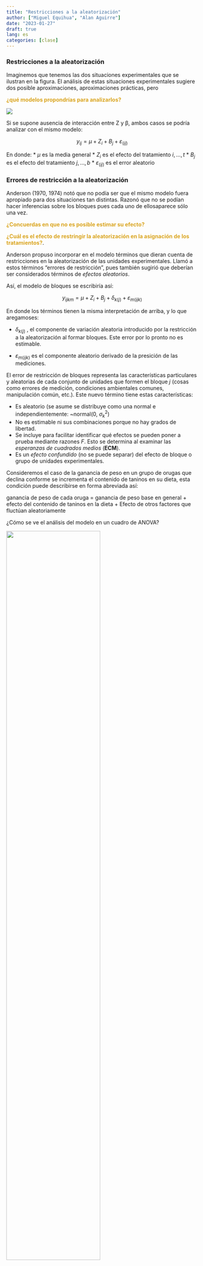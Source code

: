 ```yaml
---
title: "Restricciones a la aleatorización"
author: ["Miguel Equihua", "Alan Aguirre"]
date: "2023-01-27"
draft: true
lang: es
categories: [clase]
---
```


### Restricciones a la aleatorización

Imaginemos que tenemos las dos situaciones experimentales que se ilustran en la figura. El análisis de estas situaciones experimentales sugiere dos posible aproximaciones, aproximaciones prácticas, pero

[**¿qué modelos propondrías para analizarlos?**]{style="color:GoldenRod"}

![](images/retricciones_a_la_aleatorizaci%C3%B3n_1.png)

Si se supone ausencia de interacción entre Z y β, ambos casos se podría analizar con el mismo modelo:

$$
y_{ij} = \mu + Z_{i} + B_{j} + \varepsilon_{(ij)}
$$

En donde: \* $\mu$ es la media general \* $Z_{i}$ es el efecto del tratamiento $i,\dots, t$ \* $B_{j}$ es el efecto del tratamiento $j,\dots, b$ \* $\varepsilon_{(ij)}$ es el error aleatorio

### Errores de restricción a la aleatorización

Anderson (1970, 1974) notó que no podía ser que el mismo modelo fuera apropiado para dos situaciones tan distintas. Razonó que no se podían hacer inferencias sobre los bloques pues cada uno de ellosaparece sólo una vez.

[**¿Concuerdas en que no es posible estimar su efecto?**]{style="color:GoldenRod"}

[**¿Cuál es el efecto de restringir la aleatorización en la asignación de los tratamientos?**]{style="color:GoldenRod"}.

Anderson propuso incorporar en el modelo términos que dieran cuenta de restricciones en la aleatorización de las unidades experimentales. Llamó a estos términos "errores de restricción", pues también sugirió que deberían ser considerados términos de *efectos aleatorios*.

Así, el modelo de bloques se escribiría así:

$$
y_{ijkm} = \mu + Z_{i} + B_{j} + \delta_{k(j)} + \varepsilon_{m(ijk)}
$$

En donde los términos tienen la misma interpretación de arriba, y lo que aregamoses:

-   $\delta_{k(j)}$ , el componente de variación aleatoria introducido por la restricción a la aleatorización al formar bloques. Este error por lo pronto no es estimable.

-   $\varepsilon_{m(ijk)}$ es el componente aleatorio derivado de la presición de las mediciones.

El error de restricción de bloques representa las características particulares y aleatorias de cada conjunto de unidades que formen el bloque *j* (cosas como errores de medición, condiciones ambientales comunes, manipulación común, etc.). Este nuevo término tiene estas características:

-   Es aleatorio (se asume se distribuye como una normal e independientemente: \~normal(0, $\sigma_{k}^2$)
-   No es estimable ni sus combinaciones porque no hay grados de libertad.
-   Se incluye para facilitar identificar qué efectos se pueden poner a prueba mediante razones *F*. Esto se determina al examinar las *esperanzas de cuadrados medios* (**ECM**).
-   Es un *efecto confundido* (no se puede separar) del efecto de bloque o grupo de unidades experimentales.

Consideremos el caso de la ganancia de peso en un grupo de orugas que declina conforme se incrementa el contenido de taninos en su dieta, esta condición puede describirse en forma abreviada así:

ganancia de peso de cada oruga = ganancia de peso base en general + efecto del contenido de taninos en la dieta + Efecto de otros factores que fluctúan aleatoriamente

¿Cómo se ve el análisis del modelo en un cuadro de ANOVA?

<img src="../Figuras/Anova_caso_1.png" width="70%"/>

[¿Qué tipo de efecto tienen los factores? ¿Qué se puede probar comparando cuadrados medios?]{style="color:GoldenRod"}

Con la propuesta de Anderson de incluir términos para representar el efecto de no aplicar aleatorización en forma completa, el cuadro de ANOVA se vería como se muestra enseguida.

[¿Qué tipo de efecto tienen los factores? ¿Qué se puede probar]{style="color:GoldenRod"}

<img src="../Figuras/Anova_Anderson.png" width="70%"/>

La idea de Anderson tiene validez general para experimentos *completos y balanceados*. Se puede utilizar para analizar con claridad el efecto de distintos arreglos experiementales que puedan intereesar al investigador.

#### Ejemplo de aplicación del error de restricción en la planeación de experimentos

Se quieren probar 3 raciones (**A**, **B**, **C**) sobre el desempeño de las vacas. Se dispone de 12 animales para realizar el ensayo. Se cuenta con corrales donde caben 4 animales.

<img src="../Figuras/Diseño_vacas_1.png" width="70%"/>

[¿Qué inconvenientes encuentras a esta situación experimental?]{style="color:GoldenRod"}\_

El modelo que razonablemente describe esta situación sería:

$$
Y_{ijk} =  \mu + T_{i} + \delta_{k(i)} + \varepsilon_{j(ik)}
$$

El cuadro de ANOVA se vería así:

<img src="../Figuras/ANOVA_Modelo_vacas_1.png" width="60%"/>

[¿Qué piensan de este otro arreglo experimental?]{style="color:GoldenRod"}

<img src="../Figuras/Diseño_vacas_2.png" width="60%"/>

El modelo es semejante al anterior, pero ahora varían los términos estimables:

$$
Y_{ijk} =  \mu + T_{i} + \delta_{k(i)} + \varepsilon_{j(ik)}
$$

El cuadro de ANOVA se verí así:

<img src="../Figuras/ANOVA_Modelo_vacas_2.png" width="70%"/>

Como [referencia sugerida encontré este artículo](http://www.scielo.org.co/pdf/rccp/v20n2/v20n2a11.pdf) que describe como hacer el análisis necesario para determinar las *esperanzas de cuadrados medios* (**EMC**).

## Manos

Considera que estamos midiendo la mano izquierda y la derecha de varios individuos, las medidas están emparejadas dentro de cada individuo. Es decir, queremos controlar estadísticamente las diferencias entre individuos, así nos aseguramos que la mano izquierda del *individuo A* sea analizada en conjunto con la mano derecha del *individuo A*, ya que suponemos que alguien con una mano izquierda grande tendrá una mano derecha grande. Por lo tanto, la variable *Individuo* se incluirá en el modelo como una variable aleatoria. Se podría pensar que cada Individuo representa un **bloque** que incluye una medida para la mano izquierda y una medida para la mano derecha.

```r
manos <- read.table("../manos.dat", sep = ",", header = T, stringsAsFactors = T)
head(manos)
```

### Inspección de los datos

```r
tapply(manos$Length, list(manos$Hand, manos$Individual), mean)
```

```r
interaction.plot(manos$Individual,manos$Hand, manos$Length)
```

```r
manos_modelo_1 <- lm(Length ~ 1, data = manos)
summary(manos_modelo_1)
```

```r
manos_modelo_2 <- lm(Length ~ Hand, data = manos)
summary(manos_modelo_2)
```

```r
manos_modelo_3 <- lm(Length ~ Hand + Individual, data = manos)
summary(manos_modelo_3)
```

```r
anova(manos_modelo_3)
```

```r
manos_modelo_4 <- lm(Length ~ Hand + Individual, data = manos)
summary(manos_modelo_4)
```

```r
anova(manos_modelo_3)
```

## Tarea

Es un experimento con un arreglo espacial así:

<img src="../Figuras/Diseño de bloques_tarea.png" width="60%"/>

La figura muestra el rendimiento de 4 cultivares en t/ha que se ensayaron en un experimento en campo. Los cultivares fueronsembrados en cuatro camos distintos como se muestra en la ilustración.

Los dato son los siguientes:

| Field | cultivar | yield |
|-------|----------|-------|
| B1    | C1       | 7.4   |
| B1    | C2       | 9.8   |
| B1    | C3       | 7.3   |
| B1    | C4       | 9.5   |
| B2    | C1       | 6.5   |
| B2    | C2       | 6.8   |
| B2    | C3       | 6.1   |
| B2    | C4       | 8     |
| B3    | C1       | 5.6   |
| B3    | C2       | 6.2   |
| B3    | C3       | 6.4   |
| B3    | C4       | 7.4   |

Por favor analiza estos datos y ofrece tus conclusiones.

1.  Identifica el tipo de experimento que se hizo
2.  Comenta las decisiones que orienten tu elección de modelo y pruebas estadísticas que realices.
3.  Argumenta tus conclusiones.
